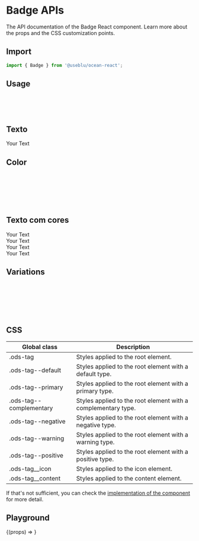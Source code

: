 
<Meta title="Components/Badge" component={Badge} />

# Badge APIs

The API documentation of the Badge React component. Learn more about the props and the CSS customization points.

## Import

```javascript
import { Badge } from '@useblu/ocean-react';
```

## Usage

<Canvas withSource="open" withToolbar>
  <Story name="count">
    <Badge count={1} />
    <br />
    <Badge count={99} />
    <br />
    <Badge count={123} />
    <br />
  </Story>
</Canvas>

## Texto

<Canvas>
  <Story name="text">
    <Badge>Your Text</Badge>
  </Story>
</Canvas>

## Color

<Canvas withSource="open" withToolbar>
  <Story name="color">
    <Badge count={99} />
    <br />
    <Badge count={99} color="brand" />
    <br />
    <Badge count={99} color="complementary" />
    <br />
    <Badge count={99} color="alert" />
    <br />
    <Badge count={99} color="neutral" />
    <br />
  </Story>
</Canvas>

## Texto com cores

<Canvas>
  <Story name="text-with-colors">
    <Badge color="brand">Your Text</Badge>
    <br />
    <Badge color="complementary">Your Text</Badge>
    <br />
    <Badge color="alert">Your Text</Badge>
    <br />
    <Badge color="neutral">Your Text</Badge>
  </Story>
</Canvas>

## Variations

<Canvas withSource="open" withToolbar>
  <Story name="variations">
    <Badge count={99} variation="tiny" />
    <br />
    <Badge count={99} variation="small" />
    <br />
    <Badge count={919} variation="small" />
    <br />
    <Badge count={99} variation="medium" />
    <br />
    <Badge count={919} variation="medium" />
    <br />
  </Story>
</Canvas>

## CSS

| Global class            | Description                                                   |
| ----------------------- | ------------------------------------------------------------- |
| .ods-tag                | Styles applied to the root element.                           |
| .ods-tag--default       | Styles applied to the root element with a default type.       |
| .ods-tag--primary       | Styles applied to the root element with a primary type.       |
| .ods-tag--complementary | Styles applied to the root element with a complementary type. |
| .ods-tag--negative      | Styles applied to the root element with a negative type.      |
| .ods-tag--warning       | Styles applied to the root element with a warning type.       |
| .ods-tag--positive      | Styles applied to the root element with a positive type.      |
| .ods-tag\_\_icon        | Styles applied to the icon element.                           |
| .ods-tag\_\_content     | Styles applied to the content element.                        |

If that's not sufficient, you can check the [implementation of the component](https://github.com/ocean-ds/ocean-web/blob/master/packages/ocean-react/src/Badge/Badge.tsx) for more detail.

## Playground

<Canvas>
  <Story
    name="playground"
    args={{
      children: 'Lorem ipsum',
    }}
  >
    {(props) => <Badge {...props} />}
  </Story>
</Canvas>
